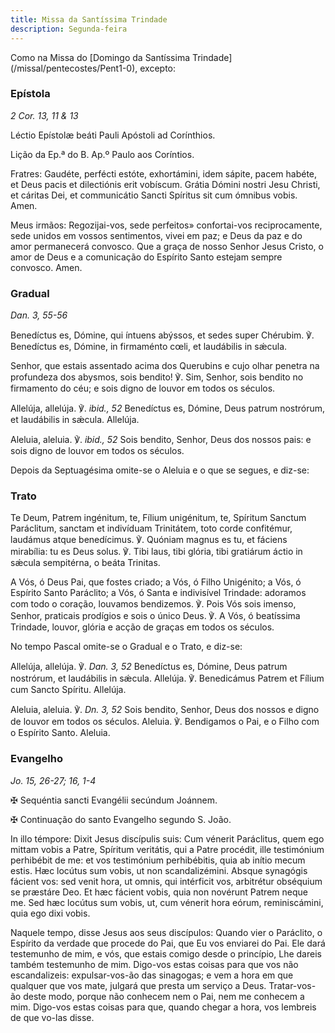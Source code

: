 ```yaml
---
title: Missa da Santíssima Trindade
description: Segunda-feira
---
```


<aside>
  Como na Missa do [Domingo da Santíssima Trindade](/missal/pentecostes/Pent1-0), excepto:
</aside>

### Epístola

<em>2 Cor. 13, 11 & 13</em>

<div class="side-by-side not-content">

Léctio Epístolæ beáti Pauli Apóstoli ad Corínthios.

Lição da Ep.ª do B. Ap.º Paulo aos Coríntios.

Fratres: Gaudéte, perfécti estóte, exhortámini, idem sápite, pacem habéte, et Deus pacis et dilectiónis erit vobíscum. Grátia Dómini nostri Jesu Christi, et cáritas Dei, et communicátio Sancti Spíritus sit cum ómnibus vobis. Amen.

Meus irmãos: Regozijai-vos, sede perfeitos» confortai-vos reciprocamente, sede unidos em vossos sentimentos, vivei em paz; e Deus da paz e do amor permanecerá convosco. Que a graça de nosso Senhor Jesus Cristo, o amor de Deus e a comunicação do Espírito Santo estejam sempre convosco. Amen.

</div>

### Gradual

<em>Dan. 3, 55-56</em>

<div class="side-by-side not-content">

Benedíctus es, Dómine, qui íntuens abýssos, et sedes super Chérubim. ℣. Benedíctus es, Dómine, in firmaménto cœli, et laudábilis in sǽcula.

Senhor, que estais assentado acima dos Querubins e cujo olhar penetra na profundeza dos abysmos, sois bendito! ℣. Sim, Senhor, sois bendito no firmamento do céu; e sois digno de louvor em todos os séculos.

Allelúja, allelúja. ℣. <em>ibid., 52</em> Benedíctus es, Dómine, Deus patrum nostrórum, et laudábilis in sǽcula. Allelúja.

Aleluia, aleluia. ℣. <em>ibid., 52</em> Sois bendito, Senhor, Deus dos nossos pais: e sois digno de louvor em todos os séculos.

</div>

<aside>
  Depois da Septuagésima omite-se o Aleluia e o que se segues, e diz-se:
</aside>

### Trato

<div class="side-by-side not-content">

Te Deum, Patrem ingénitum, te, Fílium unigénitum, te, Spíritum Sanctum Paráclitum, sanctam et indivíduam Trinitátem, toto corde confitémur, laudámus atque benedícimus. ℣. Quóniam magnus es tu, et fáciens mirabília: tu es Deus solus. ℣. Tibi laus, tibi glória, tibi gratiárum áctio in sǽcula sempitérna, o beáta Trinitas.

A Vós, ó Deus Pai, que fostes criado; a Vós, ó Filho Unigénito; a Vós, ó Espírito Santo Paráclito; a Vós, ó Santa e indivisível Trindade: adoramos com todo o coração, louvamos bendizemos. ℣. Pois Vós sois imenso, Senhor, praticais prodígios e sois o único Deus. ℣. A Vós, ó beatíssima Trindade, louvor, glória e acção de graças em todos os séculos.

</div>

<aside>No tempo Pascal omite-se o Gradual e o Trato, e diz-se:</aside>

<div class="side-by-side not-content">

Allelúja, allelúja. ℣. <em>Dan. 3, 52</em> Benedíctus es, Dómine, Deus patrum nostrórum, et laudábilis in sǽcula. Allelúja. ℣. Benedicámus Patrem et Fílium cum Sancto Spíritu. Allelúja.

Aleluia, aleluia. ℣. <em>Dn. 3, 52</em> Sois bendito, Senhor, Deus dos nossos e digno de louvor em todos os séculos. Aleluia. ℣. Bendigamos o Pai, e o Filho com o Espírito Santo. Aleluia.

</div>

### Evangelho

<em>Jo. 15, 26-27; 16, 1-4</em>

<div class="side-by-side not-content">

<span class="cross text-red-500">✠</span> Sequéntia sancti Evangélii secúndum Joánnem.

<span class="cross text-red-500">✠</span> Continuação do santo Evangelho segundo S. João.

In illo témpore: Dixit Jesus discípulis suis: Cum vénerit Paráclitus, quem ego mittam vobis a Patre, Spíritum veritátis, qui a Patre procédit, ille testimónium perhibébit de me: et vos testimónium perhibébitis, quia ab inítio mecum estis. Hæc locútus sum vobis, ut non scandalizémini. Absque synagógis fácient vos: sed venit hora, ut omnis, qui intérficit vos, arbitrétur obséquium se præstáre Deo. Et hæc fácient vobis, quia non novérunt Patrem neque me. Sed hæc locútus sum vobis, ut, cum vénerit hora eórum, reminiscámini, quia ego dixi vobis.

Naquele tempo, disse Jesus aos seus discípulos: Quando vier o Paráclito, o Espírito da verdade que procede do Pai, que Eu vos enviarei do Pai. Ele dará testemunho de mim, e vós, que estais comigo desde o princípio, Lhe dareis também testemunho de mim. Digo-vos estas coisas para que vos não escandalizeis: expulsar-vos-ão das sinagogas; e vem a hora em que qualquer que vos mate, julgará que presta um serviço a Deus. Tratar-vos-ão deste modo, porque não conhecem nem o Pai, nem me conhecem a mim. Digo-vos estas coisas para que, quando chegar a hora, vos lembreis de que vo-las disse.

</div>
